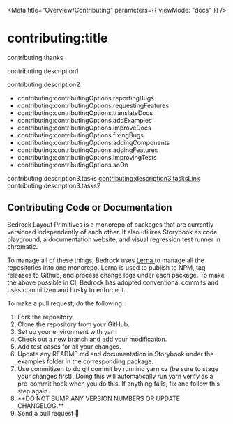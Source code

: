 
<LocaleFab />

<NameSpace ns="contributing" />

<Meta title="Overview/Contributing" parameters={{ viewMode: "docs" }} />

# <Intl>contributing:title</Intl>

<p>
  <Intl>contributing:thanks</Intl>
</p>

<p>
  <Intl>contributing:description1</Intl>
</p>

<p>
  <Intl>contributing:description2</Intl>
</p>

<ul>
  <li>
    <Intl>contributing:contributingOptions.reportingBugs</Intl>
  </li>
  <li>
    <Intl>contributing:contributingOptions.requestingFeatures</Intl>
  </li>
  <li>
    <Intl>contributing:contributingOptions.translateDocs</Intl>
  </li>
  <li>
    <Intl>contributing:contributingOptions.addExamples</Intl>
  </li>
  <li>
    <Intl>contributing:contributingOptions.improveDocs</Intl>
  </li>
  <li>
    <Intl>contributing:contributingOptions.fixingBugs</Intl>
  </li>
  <li>
    <Intl>contributing:contributingOptions.addingComponents</Intl>
  </li>
  <li>
    <Intl>contributing:contributingOptions.addingFeatures</Intl>
  </li>
  <li>
    <Intl>contributing:contributingOptions.improvingTests</Intl>
  </li>
  <li>
    <Intl>contributing:contributingOptions.soOn</Intl>
  </li>
</ul>

<p>
  <Intl>contributing:description3.tasks</Intl>
  <a href="https://github.com/Bedrock-Layouts/Bedrock/issues">
    <Intl>contributing:description3.tasksLink</Intl>
  </a>
  <Intl>contributing:description3.tasks2</Intl>
</p>

## <Intl>Contributing Code or Documentation</Intl>

<p>
  <Intl>
    Bedrock Layout Primitives is a monorepo of packages that are currently
    versioned independently of each other. It also utilizes Storybook as code
    playground, a documentation website, and visual regression test runner in
    chromatic.
  </Intl>
</p>

<p>
  <Intl>To manage all of these things, Bedrock uses </Intl>
  <a href="https://lerna.js.org" target="_blank" rel="noreferer">
    Lerna
  </a>
  <Intl>
    to manage all the repositories into one monorepo. Lerna is used to publish
    to NPM, tag releases to Github, and process change logs under each package.
    To make the above possible in CI, Bedrock has adopted conventional commits
    and uses commitizen and husky to enforce it.
  </Intl>
</p>

<p>
  <Intl>To make a pull request, do the following:</Intl>
</p>

<ol>
  <li>
    <Intl>Fork the repository.</Intl>
  </li>
  <li>
    <Intl>Clone the repository from your GitHub.</Intl>
  </li>
  <li>
    <Intl>Set up your environment with yarn</Intl>
  </li>
  <li>
    <Intl>Check out a new branch and add your modification.</Intl>
  </li>
  <li>
    <Intl>Add test cases for all your changes.</Intl>
  </li>
  <li>
    <Intl>
      Update any README.md and documentation in Storybook under the examples
      folder in the corresponding package.
    </Intl>
  </li>
  <li>
    <Intl>
      Use commitizen to do git commit by running yarn cz (be sure to stage your
      changes first). Doing this will automatically run yarn verify as a
      pre-commit hook when you do this. If anything fails, fix and follow this
      step again.
    </Intl>
  </li>
  <li>
    <Intl>**DO NOT BUMP ANY VERSION NUMBERS OR UPDATE CHANGELOG.**</Intl>
  </li>
  <li>
    <Intl>Send a pull request 🙏</Intl>
  </li>
</ol>
